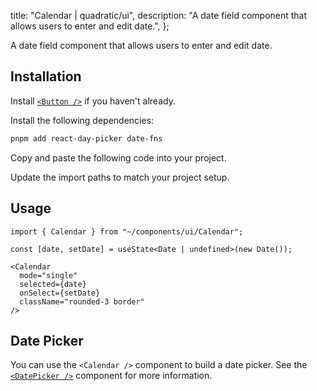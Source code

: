
  title: "Calendar | quadratic/ui",
  description: "A date field component that allows users to enter and edit date.",
};

<Title>Calendar</Title>
<Description>A date field component that allows users to enter and edit date.</Description>
<ComponentPreview id="calendar" />

## Installation
<Steps>

<StepTitle>Install [`<Button />`](/docs/components/primitives/button) if you haven't already.</StepTitle>

<StepTitle>Install the following dependencies:</StepTitle>
<StepContent>
```bash
pnpm add react-day-picker date-fns
```
</StepContent>

<StepTitle>Copy and paste the following code into your project.</StepTitle>
<StepContent>
<FileSource id="calendar" />
</StepContent>

<StepTitle>Update the import paths to match your project setup.</StepTitle>

</Steps>

## Usage
```tsx
import { Calendar } from "~/components/ui/Calendar";
```

```tsx
const [date, setDate] = useState<Date | undefined>(new Date());
```

```tsx
<Calendar
  mode="single"
  selected={date}
  onSelect={setDate}
  className="rounded-3 border"
/>
```

## Date Picker
You can use the `<Calendar />` component to build a date picker. See the [`<DatePicker />`](/docs/components/composites/date-picker) component for more information.

<ComponentPreview id="datePicker" />

<Footer previousLabel="Button" previousHref="/docs/components/primitives/button" nextLabel="Callout" nextHref="/docs/components/primitives/callout" />
